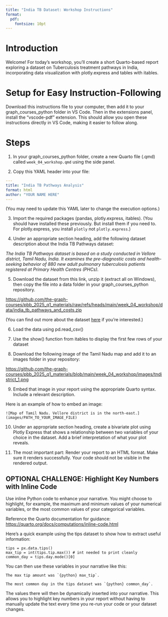 ```yaml
---
title: "India TB Dataset: Workshop Instructions"
format:
  pdf:
    fontsize: 10pt
---
```


# Introduction

Welcome! For today's workshop, you'll create a short Quarto-based report exploring a dataset on Tuberculosis treatment pathways in India, incorporating data visualization with plotly.express and tables with itables.

# Setup for Easy Instruction-Following

Download this instructions file to your computer, then add it to your graph_courses_python folder in VS Code. Then in the extensions panel, install the "vscode-pdf" extension. This should allow you open these instructions directly in VS Code, making it easier to follow along.

# Steps

1) In your graph_courses_python folder, create a new Quarto file (.qmd) called `week_04_workshop.qmd` using the side panel.

2) Copy this YAML header into your file:

```yaml
---
title: "India TB Pathways Analysis"
format: html
author: "YOUR NAME HERE"
---
```

(You may need to update this YAML later to change the execution options.)

3) Import the required packages (pandas, plotly.express, itables). (You should have installed these previously. But install them if you need to. For plotly.express, you install `plotly` not `plotly.express`.)

4) Under an appropriate section heading, add the following dataset description about the India TB Pathways dataset:

*The India TB Pathways dataset is based on a study conducted in Vellore district, Tamil Nadu, India. It
examines the pre-diagnostic costs and health-seeking behavior of 880 new adult pulmonary tuberculosis
patients registered at Primary Health Centres (PHCs).*

5) Download the dataset from this link, unzip it (extract all on Windows), then copy the file into a data folder in your graph_courses_python repository.

[https://github.com/the-graph-courses/pbb_2025_q1_materials/raw/refs/heads/main/week_04_workshop/data/india_tb_pathways_and_costs.zip](https://github.com/the-graph-courses/pbb_2025_q1_materials/raw/refs/heads/main/week_04_workshop/data/india_tb_pathways_and_costs.zip)

(You can find out more about the dataset [here](https://zenodo.org/records/5014153) if you're interested.)

6) Load the data using pd.read_csv()

7) Use the show() function from itables to display the first few rows of your dataset

8) Download the following image of the Tamil Nadu map and add it to an images folder in your repository: 

[https://github.com/the-graph-courses/pbb_2025_q1_materials/blob/main/week_04_workshop/images/tndistrict_1.png](https://github.com/the-graph-courses/pbb_2025_q1_materials/blob/main/week_04_workshop/images/tndistrict_1.png)

9) Embed that image in your report using the appropriate Quarto syntax. Include a relevant description.

Here is an example of how to embed an image:

```
![Map of Tamil Nadu. Vellore district is in the north-east.](images/PATH_TO_YOUR_IMAGE_FILE)
```

10) Under an appropriate section heading, create a bivariate plot using Plotly Express that shows a relationship between two variables of your choice in the dataset. Add a brief interpretation of what your plot reveals.

11) The most important part: Render your report to an HTML format. Make sure it renders successfully. Your code should not be visible in the rendered output.

## OPTIONAL CHALLENGE: Highlight Key Numbers with Inline Code

Use inline Python code to enhance your narrative. You might choose to highlight, for example, the maximum and minimum values of your numerical variables, or the most common values of your categorical variables.

Reference the Quarto documentation for guidance: [https://quarto.org/docs/computations/inline-code.html](https://quarto.org/docs/computations/inline-code.html)

Here's a quick example using the tips dataset to show how to extract useful information:

```
tips = px.data.tips()
max_tip = int(tips.tip.max()) # int needed to print cleanly
common_day = tips.day.mode()[0]
```

You can then use these variables in your narrative like this:

```
The max tip amount was `{python} max_tip`.

The most common day in the tips dataset was `{python} common_day`.
```

The values there will then be dynamically inserted into your narrative. This allows you to highlight key numbers in your report without having to manually update the text every time you re-run your code or your dataset changes.
